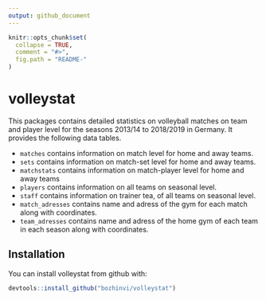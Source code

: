 ```yaml
---
output: github_document
---
```


<!-- README.md is generated from README.Rmd. Please edit that file -->

```r
knitr::opts_chunk$set(
  collapse = TRUE,
  comment = "#>",
  fig.path = "README-"
)
```

# volleystat

This packages contains detailed statistics on volleyball matches on team and player level for the seasons 2013/14 
to 2018/2019 in Germany. It provides the following data tables.

- `matches` contains information on match level for home and away teams.
- `sets` contains information on match-set level for home and away teams.
- `matchstats` contains information on match-player level for home and away teams
- `players` contains information on all teams on seasonal level.
- `staff` contains information on trainer tea, of all teams on seasonal level.
- `match_adresses`  contains name and adress of the gym for each match along with coordinates.
- `team_adresses` contains name and adress of the home gym of each team in each season along with coordinates.

## Installation

You can install volleystat from github with:

```r
devtools::install_github("bozhinvi/volleystat")
```
